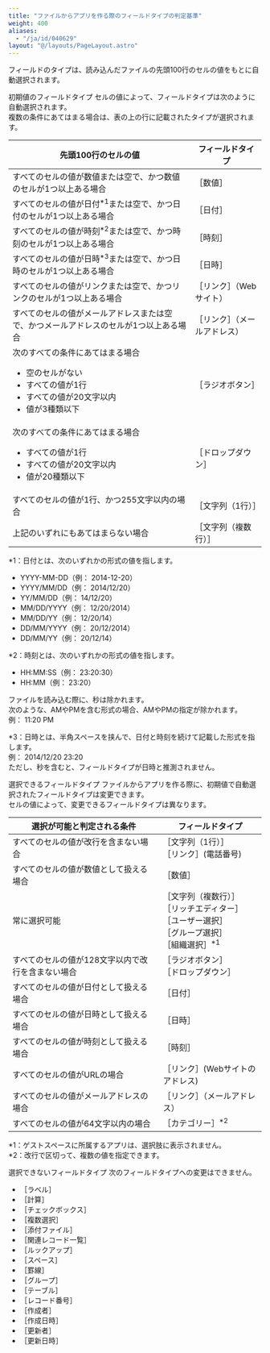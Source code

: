 ```yaml
---
title: "ファイルからアプリを作る際のフィールドタイプの判定基準"
weight: 400
aliases:
  - "/ja/id/040629"
layout: "@/layouts/PageLayout.astro"
---
```




フィールドのタイプは、読み込んだファイルの先頭100行のセルの値をもとに自動選択されます。

<Heading id="app_csv_suggestedtype_10">初期値のフィールドタイプ</Heading>
セルの値によって、フィールドタイプは次のように自動選択されます。  
複数の条件にあてはまる場合は、表の上の行に記載されたタイプが選択されます。

<table>
    <thead>
        <tr>
            <th>先頭100行のセルの値</th>
            <th>フィールドタイプ</th>
        </tr>
    </thead>
    <tbody>
        <tr>
            <td>すべてのセルの値が数値または空で、かつ数値のセルが1つ以上ある場合</td>
            <td><Wovn>［数値］</Wovn></td>
        </tr>
        <tr>
            <td>すべてのセルの値が日付<sup>*1</sup>または空で、かつ日付のセルが1つ以上ある場合</td>
            <td><Wovn>［日付］</Wovn></td>
        </tr>
        <tr>
            <td>すべてのセルの値が時刻<sup>*2</sup>または空で、かつ時刻のセルが1つ以上ある場合</td>
            <td><Wovn>［時刻］</Wovn></td>
        </tr>
        <tr>
            <td>すべてのセルの値が日時<sup>*3</sup>または空で、かつ日時のセルが1つ以上ある場合</td>
            <td><Wovn>［日時］</Wovn></td>
        </tr>
        <tr>
            <td>すべてのセルの値がリンクまたは空で、かつリンクのセルが1つ以上ある場合</td>
            <td><Wovn>［リンク］</Wovn>（Webサイト）</td>
        </tr>
        <tr>
            <td>すべてのセルの値がメールアドレスまたは空で、かつメールアドレスのセルが1つ以上ある場合</td>
            <td><Wovn>［リンク］</Wovn>（メールアドレス）</td>
        </tr>
        <tr>
            <td>
              次のすべての条件にあてはまる場合<br />
              <ul>
                <li>空のセルがない</li>
                <li>すべての値が1行</li>
                <li>すべての値が20文字以内</li>
                <li>値が3種類以下</li>
              </ul>
            </td>
            <td><Wovn>［ラジオボタン］</Wovn></td>
        </tr>
        <tr>
            <td>
              次のすべての条件にあてはまる場合<br />
              <ul>
                <li>すべての値が1行</li>
                <li>すべての値が20文字以内</li>
                <li>値が20種類以下</li>
              </ul>
            </td>
            <td><Wovn>［ドロップダウン］</Wovn></td>
        </tr>
        <tr>
            <td>すべてのセルの値が1行、かつ255文字以内の場合</td>
            <td><Wovn>［文字列（1行）］</Wovn></td>
        </tr>
        <tr>
            <td>上記のいずれにもあてはまらない場合</td>
            <td><Wovn>［文字列（複数行）］</Wovn></td>
        </tr>
    </tbody>
</table>

*1：日付とは、次のいずれかの形式の値を指します。

* YYYY-MM-DD（例： 2014-12-20）
* YYYY/MM/DD（例： 2014/12/20）
* YY/MM/DD（例： 14/12/20）
* MM/DD/YYYY（例： 12/20/2014）
* MM/DD/YY（例： 12/20/14）
* DD/MM/YYYY（例： 20/12/2014）
* DD/MM/YY（例： 20/12/14）

*2：時刻とは、次のいずれかの形式の値を指します。

* HH:MM:SS（例： 23:20:30）
* HH:MM（例： 23:20）

ファイルを読み込む際に、秒は除かれます。  
次のような、AMやPMを含む形式の場合、AMやPMの指定が除かれます。  
例： 11:20 PM

*3：日時とは、半角スペースを挟んで、日付と時刻を続けて記載した形式を指します。  
例： 2014/12/20 23:20  
ただし、秒を含むと、フィールドタイプが日時と推測されません。

<Heading id="app_csv_suggestedtype_20">選択できるフィールドタイプ</Heading>
ファイルからアプリを作る際に、初期値で自動選択されたフィールドタイプは変更できます。  
セルの値によって、変更できるフィールドタイプは異なります。

<table>
    <thead>
        <tr>
            <th>選択が可能と判定される条件</th>
            <th>フィールドタイプ</th>
        </tr>
    </thead>
    <tbody>
        <tr>
            <td>すべてのセルの値が改行を含まない場合</td>
            <td><Wovn>［文字列（1行）］</Wovn><br /><Wovn>［リンク］</Wovn>(電話番号)</td>
        </tr>
        <tr>
            <td>すべてのセルの値が数値として扱える場合</td>
            <td><Wovn>［数値］</Wovn></td>
        </tr>
        <tr>
            <td>常に選択可能</td>
            <td><Wovn>［文字列（複数行）］</Wovn><br /><Wovn>［リッチエディター］</Wovn><br /><Wovn>［ユーザー選択］</Wovn><br /><Wovn>［グループ選択］</Wovn><br /><Wovn>［組織選択］</Wovn><sup>*1</sup></td>
        </tr>
        <tr>
            <td>すべてのセルの値が128文字以内で改行を含まない場合</td>
            <td><Wovn>［ラジオボタン］</Wovn><br /><Wovn>［ドロップダウン］</Wovn></td>
        </tr>
        <tr>
            <td>すべてのセルの値が日付として扱える場合</td>
            <td><Wovn>［日付］</Wovn></td>
        </tr>
        <tr>
            <td>すべてのセルの値が日時として扱える場合</td>
            <td><Wovn>［日時］</Wovn></td>
        </tr>
        <tr>
            <td>すべてのセルの値が時刻として扱える場合</td>
            <td><Wovn>［時刻］</Wovn></td>
        </tr>
        <tr>
            <td>すべてのセルの値がURLの場合</td>
            <td><Wovn>［リンク］</Wovn>(Webサイトのアドレス)</td>
        </tr>
        <tr>
            <td>すべてのセルの値がメールアドレスの場合</td>
            <td><Wovn>［リンク］</Wovn>（メールアドレス）</td>
        </tr>
        <tr>
            <td>すべてのセルの値が64文字以内の場合</td>
            <td><Wovn>［カテゴリー］</Wovn><sup>*2</sup></td>
        </tr>
    </tbody>
</table>

*1：ゲストスペースに所属するアプリは、選択肢に表示されません。  
*2：改行で区切って、複数の値を指定できます。

<Heading id="app_csv_suggestedtype_30">選択できないフィールドタイプ</Heading>
次のフィールドタイプへの変更はできません。

* <Wovn>［ラベル］</Wovn>
* <Wovn>［計算］</Wovn>
* <Wovn>［チェックボックス］</Wovn>
* <Wovn>［複数選択］</Wovn>
* <Wovn>［添付ファイル］</Wovn>
* <Wovn>［関連レコード一覧］</Wovn>
* <Wovn>［ルックアップ］</Wovn>
* <Wovn>［スペース］</Wovn>
* <Wovn>［罫線］</Wovn>
* <Wovn>［グループ］</Wovn>
* <Wovn>［テーブル］</Wovn>
* <Wovn>［レコード番号］</Wovn>
* <Wovn>［作成者］</Wovn>
* <Wovn>［作成日時］</Wovn>
* <Wovn>［更新者］</Wovn>
* <Wovn>［更新日時］</Wovn>
